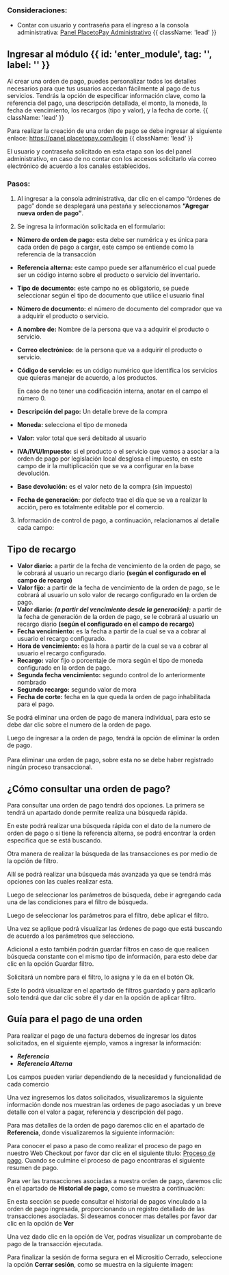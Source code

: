 
<HeroPattern />

### Consideraciones:

- Contar con usuario y contraseña para el ingreso a la consola administrativa:  [Panel PlacetoPay Administrativo](https://panel.placetopay.com/index.php/module/Sites/action/Index) {{ className: 'lead' }}

## Ingresar al módulo {{ id: 'enter_module', tag: '', label: '' }}

Al crear una orden de pago, puedes personalizar todos los detalles necesarios para que tus usuarios accedan fácilmente al pago de tus servicios. Tendrás la opción de especificar información clave, como la referencia del pago, una descripción detallada, el monto, la moneda, la fecha de vencimiento, los recargos (tipo y valor), y la fecha de corte.  {{ className: 'lead' }} 

Para realizar la creación de una orden de pago se debe ingresar al siguiente enlace: https://panel.placetopay.com/login   {{ className: 'lead' }}

<Note> El usuario y contraseña solicitado en esta etapa son los del panel administrativo, en caso de no contar con los accesos solicitarlo vía correo electrónico de acuerdo a los canales establecidos.  </Note> 

<CenteredContainer>
  <ImageZoom
      src="/Login_inic.webp"
      alt="login example image"
      className="w-full h-auto shadow rounded-md my-0 transition-transform duration-300 ease-in-out cursor-pointer hover:scale-110 focus:scale-110" 
  />
</CenteredContainer>


### Pasos:

1.	Al ingresar a la consola administrativa, dar clic en el campo “órdenes de pago” donde se desplegará una pestaña y seleccionamos **“Agregar nueva orden de pago”**.

<CenteredContainer>
  <ImageZoom
      src="/Add_order_payment.webp"
      alt="login example image"
      className="w-full h-auto shadow rounded-md my-0 transition-transform duration-300 ease-in-out cursor-pointer hover:scale-110 focus:scale-110" 
  />
</CenteredContainer>

2.	Se ingresa la información solicitada en el formulario:

-	**Número de orden de pago:** esta debe ser numérica y es única para cada orden de pago a cargar, este campo se entiende como la referencia de la transacción
-	**Referencia alterna:** este campo puede ser alfanumérico el cual puede ser un código interno sobre el producto o servicio del inventario.
-	**Tipo de documento:** este campo no es obligatorio, se puede seleccionar según el tipo de documento que utilice el usuario final
-	**Número de documento:** el número de documento del comprador que va a adquirir el producto o servicio.
-	**A nombre de:** Nombre de la persona que va a adquirir el producto o servicio.
-	**Correo electrónico:** de la persona que va a adquirir el producto o servicio.
-	**Código de servicio:** es un código numérico que identifica los servicios que quieras manejar de acuerdo, a los productos.

    <Note>En caso de no tener una codificación interna, anotar en el campo el número 0. </Note>

-	**Descripción del pago:** Un detalle breve de la compra
-	**Moneda:** selecciona el tipo de moneda
-	**Valor:** valor total que será debitado al usuario
-	**IVA/IVU/Impuesto:** si el producto o el servicio que vamos a asociar a la orden de pago por legislación local desglosa el impuesto, en este campo de ir la multiplicación que se va a configurar en la base devolución.
-	**Base devolución:** es el valor neto de la compra (sin impuesto)
-	**Fecha de generación:** por defecto trae el día que se va a realizar la acción, pero es totalmente editable por el comercio.

<CenteredContainer>
  <ImageZoom
      src="/Create_Order_payment.webp"
      alt="login example image"
      className="w-full h-auto shadow rounded-md my-0 transition-transform duration-300 ease-in-out cursor-pointer hover:scale-110 focus:scale-110" 
  />
</CenteredContainer>


3.	Información de control de pago, a continuación, relacionamos al detalle cada campo:

## Tipo de recargo


-	**Valor diario:** a partir de la fecha de vencimiento de la orden de pago, se le cobrará al usuario un recargo diario **(según el configurado en el campo de recargo)**
-	**Valor fijo:** a partir de la fecha de vencimiento de la orden de pago, se le cobrará al usuario un solo valor de recargo configurado en la orden de pago.
-	**Valor diario:** ***(a partir del vencimiento desde la generación):*** a partir de la fecha de generación de la orden de pago, se le cobrará al usuario un recargo diario **(según el configurado en el campo de recargo)**
-	**Fecha vencimiento:** es la fecha a partir de la cual se va a cobrar al usuario el recargo configurado.
-	**Hora de vencimiento:** es la hora a partir de la cual se va a cobrar al usuario el recargo configurado.
-	**Recargo:** valor fijo o porcentaje de mora según el tipo de moneda configurado en la orden de pago.
-	**Segunda fecha vencimiento:** segundo control de lo anteriormente nombrado
-	**Segundo recargo:** segundo valor de mora
-	**Fecha de corte:** fecha en la que queda la orden de pago inhabilitada para el pago.

<CenteredContainer>
  <ImageZoom
      src="/Information_control_payment.webp"
      alt="login example image"
      className="w-full h-auto shadow rounded-md my-0 transition-transform duration-300 ease-in-out cursor-pointer hover:scale-110 focus:scale-110" 
  />
</CenteredContainer>

Se podrá eliminar una orden de pago de manera individual, para esto se debe dar clic sobre el numero de la orden de pago.


<CenteredContainer>
  <ImageZoom
      src="/number_order.webp"
      alt="login example image"
      className="w-full h-auto shadow rounded-md my-0 transition-transform duration-300 ease-in-out cursor-pointer hover:scale-110 focus:scale-110" 
  />
</CenteredContainer>

Luego de ingresar a la orden de pago, tendrá la opción de eliminar la orden de pago.
<br/>
<CenteredContainer>
  <ImageZoom
      src="/delete_order_payment.webp"
      alt="login example image"
      className="w-full h-auto shadow rounded-md my-0 transition-transform duration-300 ease-in-out cursor-pointer hover:scale-110 focus:scale-110" 
  />
</CenteredContainer>
<br/>
<Note type="error">Para eliminar una orden de pago, sobre esta no se debe haber registrado ningún proceso transaccional. </Note>


## ¿Cómo consultar una orden de pago?

Para consultar una orden de pago tendrá dos opciones. La primera se tendrá un apartado donde permite realiza una búsqueda rápida.


<CenteredContainer>
  <ImageZoom
      src="/searche_order.webp"
      alt="login example image"
      className="w-full h-auto shadow rounded-md my-0 transition-transform duration-300 ease-in-out cursor-pointer hover:scale-110 focus:scale-110" 
  />
</CenteredContainer>


En este podrá realizar una búsqueda rápida con el dato de la numero de orden de pago o si tiene la referencia alterna, se podrá encontrar la orden especifica que se está buscando.

<CenteredContainer>
  <ImageZoom
      src="/search_order_payment.webp"
      alt="login example image"
      className="w-full h-auto shadow rounded-md my-0 transition-transform duration-300 ease-in-out cursor-pointer hover:scale-110 focus:scale-110" 
  />
</CenteredContainer>

Otra manera de realizar la búsqueda de las transacciones es por medio de la opción de filtro.

<CenteredContainer>
  <ImageZoom
      src="/filter_order.webp"
      alt="login example image"
      className="w-full h-auto shadow rounded-md my-0 transition-transform duration-300 ease-in-out cursor-pointer hover:scale-110 focus:scale-110" 
  />
</CenteredContainer>

Allí se podrá realizar una búsqueda más avanzada ya que se tendrá más opciones con las cuales realizar esta.

<CenteredContainer>
  <ImageZoom
      src="/filter_field_order.webp"
      alt="login example image"
      className="w-full h-auto shadow rounded-md my-0 transition-transform duration-300 ease-in-out cursor-pointer hover:scale-110 focus:scale-110" 
  />
</CenteredContainer>


Luego de seleccionar los parámetros de búsqueda, debe ir agregando cada una de las condiciones para el filtro de búsqueda.

<CenteredContainer>
  <ImageZoom
      src="/add_condition.webp"
      alt="login example image"
      className="w-full h-auto shadow rounded-md my-0 transition-transform duration-300 ease-in-out cursor-pointer hover:scale-110 focus:scale-110" 
  />
</CenteredContainer>

Luego de seleccionar los parámetros para el filtro, debe aplicar el filtro.

<CenteredContainer>
  <ImageZoom
      src="/apply_filter.webp"
      alt="login example image"
      className="w-full h-auto shadow rounded-md my-0 transition-transform duration-300 ease-in-out cursor-pointer hover:scale-110 focus:scale-110" 
  />
</CenteredContainer>

Una vez se aplique podrá visualizar las órdenes de pago que está buscando de acuerdo a los parámetros que selecciono.

<CenteredContainer>
  <ImageZoom
      src="/apply_filter_order_number.webp"
      alt="login example image"
      className="w-full h-auto shadow rounded-md my-0 transition-transform duration-300 ease-in-out cursor-pointer hover:scale-110 focus:scale-110" 
  />
</CenteredContainer>

Adicional a esto también podrán guardar filtros en caso de que realicen búsqueda constante con el mismo tipo de información, para esto debe dar clic en la opción Guardar filtro.

<CenteredContainer>
  <ImageZoom
      src="/save_filter.webp"
      alt="login example image"
      className="w-full h-auto shadow rounded-md my-0 transition-transform duration-300 ease-in-out cursor-pointer hover:scale-110 focus:scale-110" 
  />
</CenteredContainer>

Solicitará un nombre para el filtro, lo asigna y le da en el botón Ok.

<CenteredContainer>
  <ImageZoom
      src="/save_filter_one.webp"
      alt="login example image"
      className="w-full h-auto shadow rounded-md my-0 transition-transform duration-300 ease-in-out cursor-pointer hover:scale-110 focus:scale-110" 
  />
</CenteredContainer>

Este lo podrá visualizar en el apartado de filtros guardado y para aplicarlo solo tendrá que dar clic sobre él y dar en la opción de aplicar filtro.

<CenteredContainer>
  <ImageZoom
      src="/save_filter_two.webp"
      alt="login example image"
      className="w-full h-auto shadow rounded-md my-0 transition-transform duration-300 ease-in-out cursor-pointer hover:scale-110 focus:scale-110" 
  />
</CenteredContainer>

## Guía para el pago de una orden

Para realizar el pago de una factura debemos de ingresar los datos solicitados, en el siguiente ejemplo, vamos a ingresar la información:
- ***Referencia***
- ***Referencia Alterna***

<Note> Los campos pueden variar dependiendo de la necesidad y funcionalidad de cada comercio</Note>

<CenteredContainer>
    <ImageZoom
      src="/init_sesion.webp"
      alt="init sesion"
      className="w-full h-auto shadow rounded-md my-0 transition-transform duration-300 ease-in-out cursor-pointer hover:scale-110 focus:scale-110" 
    />
</CenteredContainer>

Una vez ingresemos los datos solicitados, visualizaremos la siguiente información donde nos muestran las ordenes de pago asociadas y un breve detalle con el valor a pagar, referencia y descripción del pago. 

<CenteredContainer>
    <ImageZoom
      src="/close_pay.webp"
      alt="process pay microsite close"
      className="w-full h-auto shadow rounded-md my-0 transition-transform duration-300 ease-in-out cursor-pointer hover:scale-110 focus:scale-110" 
    />
</CenteredContainer>

Para mas detalles de la orden de pago daremos clic en el apartado de **Referencia**, donde visualizaremos la siguiente información:

<CenteredContainer>
    <ImageZoom
      src="/closed_details.webp"
      alt="details process pay microsite close"
      className="w-full h-auto shadow rounded-md my-0 transition-transform duration-300 ease-in-out cursor-pointer hover:scale-110 focus:scale-110" 
    />
</CenteredContainer>

Para conocer el paso a paso de como realizar el proceso de pago en nuestro Web Checkout por favor dar clic en el siguiente título: [Proceso de pago](/payments/process_pay). Cuando se culmine el proceso de pago encontraras el siguiente resumen de pago.

<CenteredContainer>
    <ImageZoom
      src="/closed_details_pay.webp"
      alt="details process pay microsite close"
      className="w-full h-auto shadow rounded-md my-0 transition-transform duration-300 ease-in-out cursor-pointer hover:scale-110 focus:scale-110" 
    />
</CenteredContainer>

Para ver las transacciones asociadas a nuestra orden de pago, daremos clic en el apartado de **Historial de pago**, como se muestra a continuación:
<CenteredContainer>
    <ImageZoom
      src="/closed_history_pay.webp"
      alt="details process pay microsite close"
      className="w-full h-auto shadow rounded-md my-0 transition-transform duration-300 ease-in-out cursor-pointer hover:scale-110 focus:scale-110" 
    />
</CenteredContainer>

En esta sección se puede consultar el historial de pagos vinculado a la orden de pago ingresada, proporcionando un registro detallado de las transacciones asociadas. Si deseamos conocer mas detalles por favor dar clic en la opción de **Ver**

<CenteredContainer>
    <ImageZoom
      src="/closed_history_pay_detalis_show.webp"
      alt="details process pay microsite close"
      className="w-full h-auto shadow rounded-md my-0 transition-transform duration-300 ease-in-out cursor-pointer hover:scale-110 focus:scale-110" 
    />
</CenteredContainer>

Una vez dado clic en la opción de Ver, podras visualizar un comprobante de pago de la transacción ejecutada.

<CenteredContainer>
    <ImageZoom
      src="/closed_resument_pay.webp"
      alt="details process pay microsite close"
      className="w-full h-auto shadow rounded-md my-0 transition-transform duration-300 ease-in-out cursor-pointer hover:scale-110 focus:scale-110" 
    />
</CenteredContainer>

Para finalizar la sesión de forma segura en el Micrositio Cerrado, seleccione la opción **Cerrar sesión**, como se muestra en la siguiente imagen:

<CenteredContainer>
    <ImageZoom
      src="/closed_sesion.webp"
      alt="details process pay microsite close"
      className="w-full h-auto shadow rounded-md my-0 transition-transform duration-300 ease-in-out cursor-pointer hover:scale-110 focus:scale-110" 
    />
</CenteredContainer>
